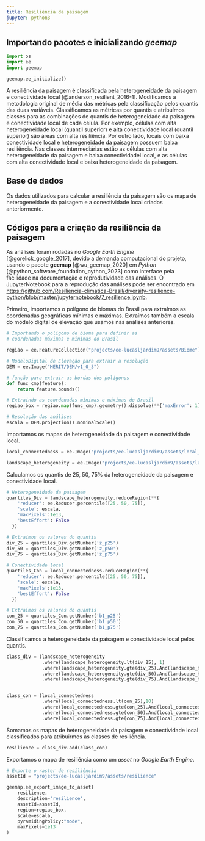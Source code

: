 ```yaml
---
title: Resiliência da paisagem
jupyter: python3
---
```




## Importando pacotes e inicializando *geemap*

```python
import os
import ee
import geemap
```

```python
geemap.ee_initialize()
```

A resiliência da paisagem é classificada pela heterogeneidade da paisagem e conectividade local [@anderson_resilient_2016-1]. Modificamos a metodologia original de média das métricas pela classificação pelos quantis das duas variáveis. Classificamos as métricas por quantis e atribuímos classes para as combinações de quantis de heterogeneidade da paisagem e conectividade local de cada célula. Por exemplo, células com alta heterogeneidade local (quantil superior)  e alta conectividade local (quantil superior) são áreas com alta resiliência. Por outro lado, locais com baixa conectividade local e heterogeneidade da paisagem possuem baixa resiliência. Nas classes intermediárias estão as células com alta heterogeneidade da paisagem e baixa conectividadel local, e as células com alta conectividade local e baixa heterogeneidade da paisagem. 

## Base de dados

Os dados utilizados para calcular a resiliência da paisagem são os mapa de heterogeneidade da paisagem e a conectividade local criados anteriormente.

## Códigos para a criação da resiliência da paisagem

As análises foram rodadas no *Google Earth Engine* [@gorelick_google_2017], devido a demanda computacional do projeto, usando o pacote **geemap** [@wu_geemap_2020] em *Python* [@python_software_foundation_python_2023] como interface pela facilidade na documentação e reprodutividade das análises. O JupyterNotebook para a reprodução das análises pode ser encontrado em [https://github.com/Resiliencia-climatica-Brasil/diversity-resilience-python/blob/master/jupyternotebook/7_resilience.ipynb](https://github.com/Resiliencia-climatica-Brasil/diversity-resilience-python/blob/master/jupyternotebook/7_resilience.ipynb).

Primeiro, importamos o polígono de biomas do Brasil para extraímos as coordenadas geográficas mínimas e máximas. Extraímos também a escala do modelo digital de elevação que usamos nas análises anteriores.

```python
# Importando o polígono de bioma para definir as 
# coordenadas máximas e mínimas do Brasil

regiao = ee.FeatureCollection("projects/ee-lucasljardim9/assets/Biome")

# ModeloDigital de Elevação para extrair a resolução
DEM = ee.Image("MERIT/DEM/v1_0_3")

# função para extrair as bordas dos polígonos
def func_cmp(feature):
    return feature.bounds() 

# Extraindo as coordenadas mínimas e máximas do Brasil
regiao_box = regiao.map(func_cmp).geometry().dissolve(**{'maxError': 1}).bounds()

# Resolução das análises
escala = DEM.projection().nominalScale()
```

Importamos os mapas de heterogeneidade da paisagem e conectividade local.

```python
local_connectedness = ee.Image("projects/ee-lucasljardim9/assets/local_connectedness")

landscape_heterogeneity = ee.Image("projects/ee-lucasljardim9/assets/landscape_heterogeneity")
```

Calculamos os quantis de 25, 50, 75% da heterogeneidade da paisagem e conectividade local.

```python
# Heterogeneidade da paisagem
quartiles_Div = landscape_heterogeneity.reduceRegion(**{
    'reducer': ee.Reducer.percentile([25, 50, 75]), 
    'scale': escala,
    'maxPixels':1e13,
    'bestEffort': False
  })

# Extraímos os valores do quantis
div_25 = quartiles_Div.getNumber('z_p25')
div_50 = quartiles_Div.getNumber('z_p50')
div_75 = quartiles_Div.getNumber('z_p75')

# Conectividade local
quartiles_Con = local_connectedness.reduceRegion(**{
    'reducer': ee.Reducer.percentile([25, 50, 75]), 
    'scale': escala,
    'maxPixels':1e13,
    'bestEffort': False
  })

# Extraímos os valores do quantis
con_25 = quartiles_Con.getNumber('b1_p25')
con_50 = quartiles_Con.getNumber('b1_p50')
con_75 = quartiles_Con.getNumber('b1_p75')
```

Classificamos a heterogeneidade da paisagem e conectividade local pelos quantis.

```python
class_div = (landscape_heterogeneity
             .where(landscape_heterogeneity.lt(div_25), 1)  
             .where(landscape_heterogeneity.gte(div_25).And(landscape_heterogeneity.lt(div_50)), 2)
             .where(landscape_heterogeneity.gte(div_50).And(landscape_heterogeneity.lt(div_75)), 3)
             .where(landscape_heterogeneity.gte(div_75).And(landscape_heterogeneity), 4))


class_con = (local_connectedness
             .where(local_connectedness.lt(con_25),10)
             .where(local_connectedness.gte(con_25).And(local_connectedness.lt(con_50)), 20)
             .where(local_connectedness.gte(con_50).And(local_connectedness.lt(con_75)),30)
             .where(local_connectedness.gte(con_75).And(local_connectedness), 40))
```

Somamos os mapas de heterogeneidade da paisagem e conectividade local classificados para atribuirmos as classes de resiliência. 

```python
resilience = class_div.add(class_con)
```

Exportamos o mapa de resiliência como um *asset* no *Google Earth Engine*.

```python
# Exporte o raster de resiliência
assetId = "projects/ee-lucasljardim9/assets/resilience"

geemap.ee_export_image_to_asset(
    resilience, 
    description='resilience', 
    assetId=assetId, 
    region=regiao_box, 
    scale=escala,
    pyramidingPolicy:"mode",
    maxPixels=1e13
)
```

